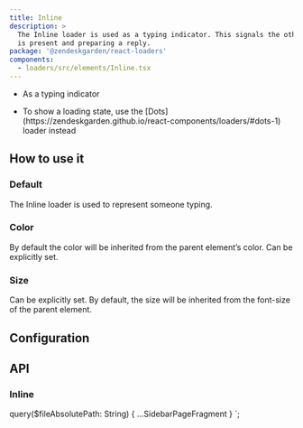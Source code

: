 ```yaml
---
title: Inline
description: >
  The Inline loader is used as a typing indicator. This signals the other party
  is present and preparing a reply.
package: '@zendeskgarden/react-loaders'
components:
  - loaders/src/elements/Inline.tsx
---
```


<Usage>
  <Use>
    <ul>
      <li>As a typing indicator</li>
    </ul>
  </Use>
  <Misuse>
    <ul>
      <li>
        <Markdown>
          To show a loading state, use the
          [Dots](https://zendeskgarden.github.io/react-components/loaders/#dots-1) loader instead
        </Markdown>
      </li>
    </ul>
  </Misuse>
</Usage>

## How to use it

### Default

The Inline loader is used to represent someone typing.


<CodeExample code={DefaultCode}>
  <Default />
</CodeExample>

### Color

By default the color will be inherited from the parent element’s color. Can be
explicitly set.


<CodeExample code={ColorCode}>
  <Color />
</CodeExample>

### Size

Can be explicitly set. By default, the size will be inherited from the font-size
of the parent element.


<CodeExample code={SizeCode}>
  <Size />
</CodeExample>

## Configuration

<Configuration reactPackage={props.data.mdx.package} components={props.data.mdx.components} />

## API

### Inline

<PropSheet components={props.data.mdx.components} componentName="inline" />


  query($fileAbsolutePath: String) {
    ...SidebarPageFragment
  }
`;
